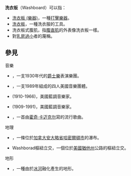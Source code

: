 '''洗衣板'''（Washboard）可以指：

*[[洗衣板_(樂器)|洗衣板 (樂器)]]，一種[[打擊樂器|打擊樂器]]。
*[[洗衣板|洗衣板]]，一種洗衣服的工具。
*洗衣板式腹肌，指[[腹直肌|腹直肌]]的外表像洗衣板一樣。
*對[[乳房過小|乳房過小]]者的蔑稱。

==參見==
;音樂
*{{link-en|Washboard Rhythm Kings|Washboard Rhythm Kings}}，一支1930年代的[[爵士樂|爵士樂]]表演樂團。
*{{link-en|Washboard Jungle|Washboard Jungle}}，一支1989年組成的四人美國音樂團體。
*{{link-en|Washboard Sam|Washboard Sam}}(1910-1966)，美國藍調音樂家。
*{{link-en|Washboard Willie|Washboard Willie}}(1909-1991)，美國藍調音樂家。
*{{link-en|Washboard Blues|Washboard Blues}}，一首由[[霍奇·卡迈克尔|霍奇·卡迈克尔]]寫的流行歌曲。

;地理
*{{link-en|Washboard瀑布|Washboard Falls}}，一條位於[[加拿大|加拿大]][[安大略省|安大略省]][[哈密爾頓_(安大略)|哈密爾頓市]]的瀑布。
*Washborad樞紐立交，一個位於[[美國|美國]][[猶他州|猶他州]]公路的樞紐立交。
;地形
*{{link-en|搓板式冰磧|Washboard moraine}}，一種由於[[冰河|冰河]]融化產生的地形。

{{disambiguation}}